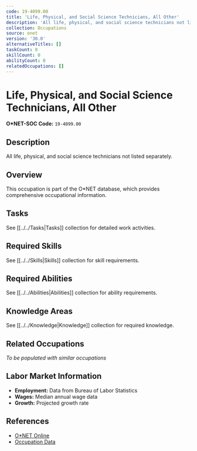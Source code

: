 ```yaml
---
code: 19-4099.00
title: 'Life, Physical, and Social Science Technicians, All Other'
description: 'All life, physical, and social science technicians not listed separately.'
collection: Occupations
source: onet
version: '30.0'
alternativeTitles: []
taskCount: 0
skillCount: 0
abilityCount: 0
relatedOccupations: []
---
```

# Life, Physical, and Social Science Technicians, All Other

**O*NET-SOC Code:** `19-4099.00`

## Description

All life, physical, and social science technicians not listed separately.

## Overview

This occupation is part of the O*NET database, which provides comprehensive occupational information.

## Tasks

See [[../../Tasks|Tasks]] collection for detailed work activities.

## Required Skills

See [[../../Skills|Skills]] collection for skill requirements.

## Required Abilities

See [[../../Abilities|Abilities]] collection for ability requirements.

## Knowledge Areas

See [[../../Knowledge|Knowledge]] collection for required knowledge.

## Related Occupations

*To be populated with similar occupations*

## Labor Market Information

- **Employment:** Data from Bureau of Labor Statistics
- **Wages:** Median annual wage data
- **Growth:** Projected growth rate

## References

- [O*NET Online](https://www.onetonline.org/link/summary/19-4099.00)
- [Occupation Data](https://www.onetcenter.org/)
